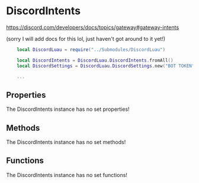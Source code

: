 [//]: # (This file was automatically compiled through the Generator luau code under this repository)
[//]: # (if you want to edit the documentation of discord-luau, please write changes)
[//]: # (to the discord-luau repository itself, we extract the comments from discord-luau and translate)
[//]: # (them into markdown files that Nextra can interpret!)

[//]: # (----- NEXTRA COMPONENTS IMPORT ----- )


[//]: # (----- DOCUMENT HEADER ----- )

# DiscordIntents

https://discord.com/developers/docs/topics/gateway#gateway-intents

(sorry I will add docs for this lol, just haven't got around to it yet!)

```lua
	local DiscordLuau = require("../Submodules/DiscordLuau")

	local DiscordIntents = DiscordLuau.DiscordIntents.fromAll()
	local DiscordSettings = DiscordLuau.DiscordSettings.new("BOT TOKEN", DiscordIntents)

	...
```

[//]: # (----- DOCUMENT PROPERTIES ----- )

## Properties

The DiscordIntents instance has no set properties!

[//]: # (----- DOCUMENT METHODS ----- )

## Methods

The DiscordIntents instance has no set methods!

[//]: # (----- DOCUMENT FUNCTIONS ----- )

## Functions

The DiscordIntents instance has no set functions!

